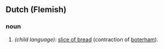 ==Dutch (Flemish)==
===noun===
#''(child language):'' [[slice of bread]] (contraction of [[boterham]]).